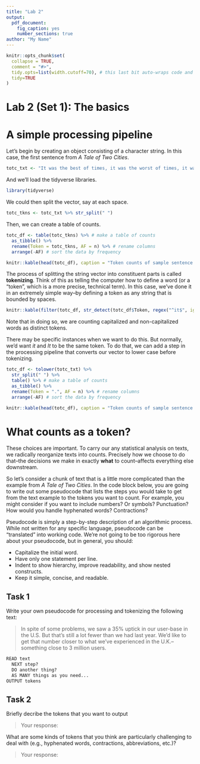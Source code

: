 ```yaml
---
title: "Lab 2"
output:
  pdf_document:
    fig_caption: yes
    number_sections: true
author: "My Name"
---
```


```r
knitr::opts_chunk$set(
  collapse = TRUE,
  comment = "#>",
  tidy.opts=list(width.cutoff=70), # this last bit auto-wraps code and comments so the don't run off the page, but you need to have formatR installed
  tidy=TRUE
)
```

# Lab 2 (Set 1): The basics {-}

# A simple processing pipeline

Let's begin by creating an object consisting of a character string. In this case, the first sentence from *A Tale of Two Cities*.

```r
totc_txt <- "It was the best of times, it was the worst of times, it was the age of wisdom, it was the age of foolishness, it was the epoch of belief, it was the epoch of incredulity, it was the season of Light, it was the season of Darkness, it was the spring of hope, it was the winter of despair."
```

And we'll load the tidyverse libraries.

```r
library(tidyverse)
```

We could then split the vector, say at each space.

```r
totc_tkns <- totc_txt %>% str_split(" ")
```

Then, we can create a table of counts.

```r
totc_df <- table(totc_tkns) %>% # make a table of counts
  as_tibble() %>%
  rename(Token = totc_tkns, AF = n) %>% # rename columns
  arrange(-AF) # sort the data by frequency
```

```r
knitr::kable(head(totc_df), caption = "Token counts of sample sentence.")
```

The process of splitting the string vector into constituent parts is called **tokenizing**. Think of this as telling the computer how to define a word (or a "token", which is a more precise, technical term). In this case, we've done it in an extremely simple way--by defining a token as any string that is bounded by spaces.

```r
knitr::kable(filter(totc_df, str_detect(totc_df$Token, regex("^it$", ignore_case= T))), caption = "Case sensitive counts of the token *it*.")
```

Note that in doing so, we are counting capitalized and non-capitalized words as distinct tokens.

There may be specific instances when we want to do this. But normally, we'd want *it* and *It* to be the same token. To do that, we can add a step in the processing pipeline that converts our vector to lower case before tokenizing.

```r
totc_df <- tolower(totc_txt) %>%
  str_split(" ") %>%
  table() %>% # make a table of counts
  as_tibble() %>%
  rename(Token = ".", AF = n) %>% # rename columns
  arrange(-AF) # sort the data by frequency
```


```r
knitr::kable(head(totc_df), caption = "Token counts of sample sentence.")
```

# What counts as a token?

These choices are important. To carry our any statistical analysis on texts, we radically reorganize texts into counts. Precisely how we choose to do that--the decisions we make in exactly **what** to count--affects everything else downstream.

So let's consider a chunk of text that is a little more complicated than the example from *A Tale of Two Cities*. In the code block below, you are going to write out some pseudocode that lists the steps you would take to get from the text example to the tokens you want to count. For example, you might consider if you want to include numbers? Or symbols? Punctuation? How would you handle hyphenated words? Contractions?

Pseudocode is simply a step-by-step description of an algorithmic process. While not written for any specific language, pseudocode can be "translated" into working code. We're not going to be too rigorous here about your pseudocode, but in general, you should:

* Capitalize the initial word.
* Have only one statement per line.
* Indent to show hierarchy, improve readability, and show nested constructs.
* Keep it simple, concise, and readable.

## Task 1

Write your own pseudocode for processing and tokenizing the following text:

> In spite of some problems, we saw a 35% uptick in our user-base in the U.S. But that's still a lot fewer than we had last year. We'd like to get that number closer to what we've experienced in the U.K.--something close to 3 million users.

```r
READ text
  NEXT step?
  DO another thing?
  AS MANY things as you need...
OUTPUT tokens
```

## Task 2

Briefly decribe the tokens that you want to output

> Your response:

What are some kinds of tokens that you think are particularly challenging to deal with (e.g., hyphenated words, contractions, abbreviations, etc.)?

> Your response:


